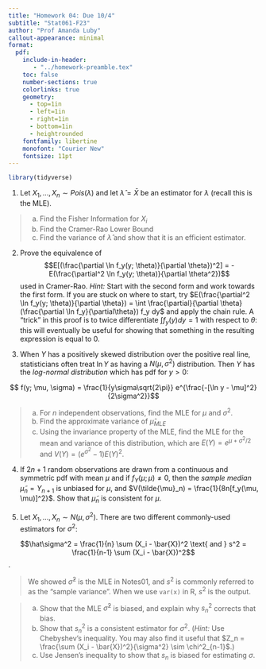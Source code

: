 ```yaml
---
title: "Homework 04: Due 10/4"
subtitle: "Stat061-F23"
author: "Prof Amanda Luby"
callout-appearance: minimal
format:
  pdf:
    include-in-header: 
       - "../homework-preamble.tex"
    toc: false
    number-sections: true
    colorlinks: true
    geometry:
      - top=1in
      - left=1in
      - right=1in
      - bottom=1in
      - heightrounded
    fontfamily: libertine
    monofont: "Courier New"
    fontsize: 11pt
---
```

```r
library(tidyverse)
```

1. Let $X_1, ..., X_n \sim Pois(\lambda)$ and let $\hat{\lambda} = \bar{X}$ be an estimator for $\lambda$ (recall this is the MLE). 

>  (a) Find the Fisher Information for $X_i$
>  (b) Find the Cramer-Rao Lower Bound
>  (c) Find the variance of $\hat{\lambda}$ and show that it is an efficient estimator.

2. Prove the equivalence of $$E[(\frac{\partial \ln f_y(y; \theta)}{\partial \theta})^2] = -E(\frac{\partial^2 \ln f_y(y; \theta)}{\partial \theta^2})$$ used in Cramer-Rao. *Hint:* Start with the second form and work towards the first form. If you are stuck on where to start, try $E(\frac{\partial^2 \ln f_y(y; \theta)}{\partial \theta}) = \int \frac{\partial}{\partial \theta} (\frac{\partial \ln f_y}{\partial\theta}) f_y dy$ and apply the chain rule. A "trick" in this proof is to twice differentiate $\int f_y(y) dy = 1$ with respect to $\theta$: this will eventually be useful for showing that something in the resulting expression is equal to 0. 

3. When $Y$ has a positively skewed distribution over the positive real line, statisticians often treat $\ln Y$ as having a $N(\mu, \sigma^2)$ distribution. Then $Y$ has the *log-normal distribution* which has pdf for $y > 0$: 

$$ f(y; \mu, \sigma) = \frac{1}{y\sigma\sqrt{2\pi}} e^{\frac{-[\ln y - \mu]^2}{2\sigma^2}}$$

>  (a) For $n$ independent observations, find the MLE for $\mu$ and $\sigma^2$.
>  (b) Find the approximate variance of $\hat{\mu}_{MLE}$
>  (c) Using the invariance property of the MLE, find the MLE for the mean and variance of this distribution, which are $E(Y) = e^{\mu + \sigma^2/2}$ and $V(Y) = (e^{\sigma^2} - 1) E(Y)^2$. 

4. If $2n+1$ random observations are drawn from a continuous and symmetric pdf with mean $\mu$ and if $f_Y(\mu; \mu) \ne 0$, then the *sample median* $\tilde{\mu}_n = Y_{n+1}$ is unbiased for $\mu$, and $V(\tilde{\mu}_n) = \frac{1}{8n[f_y(\mu, \mu)]^2}$. Show that $\tilde{\mu}_n$ is consistent for $\mu$. 

5.  Let $X_1, ..., X_n \sim N(\mu, \sigma^2)$. There are two different commonly-used estimators for $\sigma^2$: 

$$\hat\sigma^2 = \frac{1}{n} \sum (X_i - \bar{X})^2 \text{ and } s^2 = \frac{1}{n-1} \sum (X_i - \bar{X})^2$$.

> We showed $\hat\sigma^2$ is the MLE in Notes01, and $s^2$ is commonly referred to as the "sample variance". When we use `var(x)` in R, $s^2$ is the output. 

> (a) Show that the MLE $\hat{\sigma}^2$ is biased, and explain why $s_n^2$ corrects that bias. 
> (b) Show that $s_n^2$ is a consistent estimator for $\sigma^2$. (*Hint:* Use Chebyshev's inequality. You may also find it useful that $Z_n = \frac{\sum (X_i - \bar{X})^2}{\sigma^2} \sim \chi^2_{n-1}$.) 
> (b) Use Jensen's inequality to show that $s_n$ is biased for estimating $\sigma$. 

